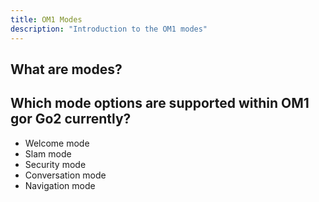 ```yaml
---
title: OM1 Modes
description: "Introduction to the OM1 modes"
---
```


## What are modes?


## Which mode options are supported within OM1 gor Go2 currently?

- Welcome mode
- Slam mode
- Security mode
- Conversation mode
- Navigation mode

